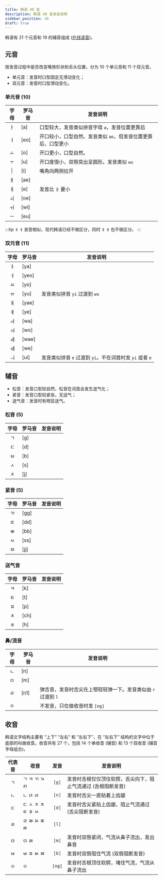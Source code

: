 ```yaml
---
title: 韩语 40 音
description: 韩语 40 音发音说明
sidebar_position: 10
draft: true
---
```


<Author cost={5} publish="2023-10-28 19:24" update="" />

韩语有 21 个元音和 19 的辅音组成 ([在线读音](https://www.2hanyu.com/fayin/biao40.html))。

## 元音

按发音过程中是否改变嘴唇形状和舌头位置，分为 10 个单元音和 11 个双元音。

- 单元音：发音时口型固定无滑动变化；
- 双元音：发音时口型滑动变化。

### 单元音 (10)

|  字母  | 罗马音 | 发音说明                                                      |
| :----: | ------ | ------------------------------------------------------------- |
|   ㅏ   | [a]    | 口型较大，发音类似拼音字母 `a`，发音位置更靠后                |
|   ㅓ   | [eo]   | 开口较小，口型自然。发音类似 `ao`，但发音位置更靠后，口型更小 |
|   ㅗ   | [o]    | 开口更小，口型自然。                                          |
|   ㅜ   | [u]    | 开口度很小，双唇突出呈圆形。发音类似 `wu`                     |
| &#124; | [i]    | 嘴角向两侧拉开                                                |
|   ㅐ   | [ae]   |                                                               |
|   ㅔ   | [e]    | 发音比 `ㅐ` 要小                                              |
|   ㅚ   | [oe]   |                                                               |
|   ㅟ   | [wi]   |                                                               |
|   ㅡ   | [eu]   |                                                               |

:::tip
`ㅐ` `ㅔ` 发音相似，现代韩语已经不做区分，同时 `ㅒ` `ㅖ` 也不做区分。
:::

### 双元音 (11)

| 字母 | 罗马音 | 发音说明                                                 |
| :--: | ------ | -------------------------------------------------------- |
|  ㅑ  | [ya]   |                                                          |
|  ㅕ  | [yeo]  |                                                          |
|  ㅛ  | [yo]   |                                                          |
|  ㅠ  | [yu]   | 发音类似拼音 `yi` 过渡到 `wu`                            |
|  ㅒ  | [yae]  |                                                          |
|  ㅖ  | [ye]   |                                                          |
|  ㅘ  | [wa]   |                                                          |
|  ㅝ  | [wo]   |                                                          |
|  ㅙ  | [wae]  |                                                          |
|  ㅞ  | [we]   |                                                          |
|  ㅢ  | [ui]   | 发音类似拼音 `e` 过渡到 `yi`。不在词首时发 `yi` 或者 `e` |

## 辅音

- 松音：发音口型较自然，松音在词首会发生送气化；
- 紧音：发音口型较紧张，无送气；
- 送气音：发音时有明显送气。

### 松音 (5)

| 字母 | 罗马音 | 发音说明 |
| :--: | ------ | -------- |
|  ㄱ  | [g]    |          |
|  ㄷ  | [d]    |          |
|  ㅂ  | [b]    |          |
|  ㅅ  | [s]    |          |
|  ㅈ  | [j]    |          |

### 紧音 (5)

| 字母 | 罗马音 | 发音说明 |
| :--: | ------ | -------- |
|  ㄲ  | [gg]   |          |
|  ㄸ  | [dd]   |          |
|  ㅃ  | [bb]   |          |
|  ㅆ  | [ss]   |          |
|  ㅉ  | [jj]   |          |

### 送气音

| 字母 | 罗马音 | 发音说明 |
| :--: | ------ | -------- |
|  ㅋ  | [k]    |          |
|  ㅌ  | [t]    |          |
|  ㅍ  | [p]    |          |
|  ㅊ  | [ch]   |          |
|  ㅎ  | [h]    |          |

### 鼻/流音

| 字母 | 罗马音 | 发音说明                                                      |
| :--: | ------ | ------------------------------------------------------------- |
|  ㄴ  | [n]    |                                                               |
|  ㅁ  | [m]    |                                                               |
|  ㄹ  | [r/l]  | 弹舌音，发音时舌尖在上颚轻轻弹一下。发音类似由 `r` 过渡到 `l` |
|  ㅇ  |        | 不发音，只在做收音时发 `[ng]`                                 |

## 收音

韩语文字结构主要有 “上下” “左右” 和 “左右下”，在 “左右下” 结构的文字中位于底部的叫做收音。收音共有 27 个，包括 14 个单收音 (辅音) 和 13 个双收音 (辅音字母组合)。

| 代表音 | 收音                 |  发音  | 发音说明                                                      |
| :----: | -------------------- | :----: | ------------------------------------------------------------- |
|   ㄱ   | ㄱ ㅋ ㄲ ㄳ ㄺ       | `[g]`  | 发音时舌根仅仅顶住软腭，舌尖向下，阻止气流通过 (舌根阻断发音) |
|   ㄴ   | ㄴ ㄵ ㄶ             | `[n]`  | 发音时舌尖一直贴着上齿龈                                      |
|   ㄷ   | ㄷ ㅅ ㅈ ㅊ ㅌ ㅎ ㅆ | `[d]`  | 发音时舌尖紧贴上齿龈，阻止气流通过 (舌尖阻断发音)             |
|   ㄹ   | ㄹ ㄼ ㄽ ㄾ ㅀ       | `[l]`  |                                                               |
|   ㅁ   | ㅁ ㄻ                | `[m]`  | 发音时双唇紧闭，气流从鼻子流出，发出鼻音                      |
|   ㅂ   | ㅂ ㅍ ㅄ ㄿ          | `[b]`  | 发音时双唇阻住气流 (双唇阻断发音)                             |
|   ㅇ   | ㅇ                   | `[ng]` | 发音时舌根顶住软腭，堵住气流，气流从鼻子流出                  |
